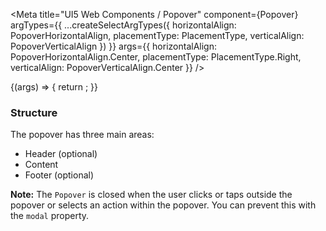 

<Meta
  title="UI5 Web Components / Popover"
  component={Popover}
  argTypes={{
    ...createSelectArgTypes({
      horizontalAlign: PopoverHorizontalAlign,
      placementType: PlacementType,
      verticalAlign: PopoverVerticalAlign
    })
  }}
  args={{
    horizontalAlign: PopoverHorizontalAlign.Center,
    placementType: PlacementType.Right,
    verticalAlign: PopoverVerticalAlign.Center
  }}
/>

<DocsHeader />

<Canvas>
  <Story name="Default">
    {(args) => {
      return <Popover {...args} />;
    }}
  </Story>
</Canvas>

<ArgsTable story="." />
<div style={{fontFamily:'var(--sapFontFamily)', fontSize:'var(--sapFontSize)', color:'var(--sapTextColor)'}}>
<h3>Structure</h3>

The popover has three main areas:
<ul>
  <li>Header (optional)</li>
  <li>Content</li>
  <li>Footer (optional)</li>
</ul>

<b>Note:</b> The <code>Popover</code> is closed when the user clicks or taps outside the popover or selects an action
within the popover. You can prevent this with the <code>modal</code> property.
</div>